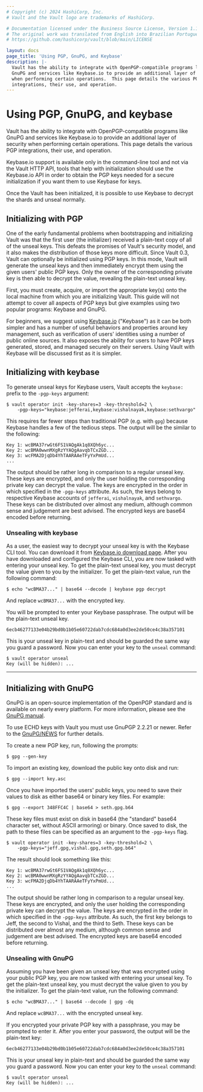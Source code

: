 ```yaml
---
# Copyright (c) 2024 HashiCorp, Inc.
# Vault and the Vault logo are trademarks of HashiCorp.

# Documentation licensed under the Business Source License, Version 1.1.
# The original work was translated from English into Brazilian Portuguese.
# https://github.com/hashicorp/vault/blob/main/LICENSE

layout: docs
page_title: 'Using PGP, GnuPG, and Keybase'
description: |-
  Vault has the ability to integrate with OpenPGP-compatible programs like
  GnuPG and services like Keybase.io to provide an additional layer of security
  when performing certain operations.  This page details the various PGP
  integrations, their use, and operation.
---
```


# Using PGP, GnuPG, and keybase

Vault has the ability to integrate with OpenPGP-compatible programs like GnuPG
and services like Keybase.io to provide an additional layer of security when
performing certain operations. This page details the various PGP integrations,
their use, and operation.

Keybase.io support is available only in the command-line tool and not via the
Vault HTTP API, tools that help with initialization should use the Keybase.io
API in order to obtain the PGP keys needed for a secure initialization if you
want them to use Keybase for keys.

Once the Vault has been initialized, it is possible to use Keybase to decrypt
the shards and unseal normally.

## Initializing with PGP

One of the early fundamental problems when bootstrapping and initializing Vault
was that the first user (the initializer) received a plain-text copy of all of
the unseal keys. This defeats the promises of Vault's security model, and it
also makes the distribution of those keys more difficult. Since Vault 0.3,
Vault can optionally be initialized using PGP keys. In this mode, Vault will
generate the unseal keys and then immediately encrypt them using the given
users' public PGP keys. Only the owner of the corresponding private key is then
able to decrypt the value, revealing the plain-text unseal key.

First, you must create, acquire, or import the appropriate key(s) onto the
local machine from which you are initializing Vault. This guide will not
attempt to cover all aspects of PGP keys but give examples using two popular
programs: Keybase and GnuPG.

For beginners, we suggest using [Keybase.io](https://keybase.io/) ("Keybase")
as it can be both simpler and has a number of useful behaviors and properties
around key management, such as verification of users' identities using a number
of public online sources. It also exposes the ability for users to have PGP
keys generated, stored, and managed securely on their servers. Using Vault with
Keybase will be discussed first as it is simpler.

## Initializing with keybase

To generate unseal keys for Keybase users, Vault accepts the `keybase:` prefix
to the `-pgp-keys` argument:

```shell-session
$ vault operator init -key-shares=3 -key-threshold=2 \
    -pgp-keys="keybase:jefferai,keybase:vishalnayak,keybase:sethvargo"
```

This requires far fewer steps than traditional PGP (e.g. with `gpg`) because
Keybase handles a few of the tedious steps. The output will be the similar to
the following:

```
Key 1: wcBMA37rwGt6FS1VAQgAk1q8XQh6yc...
Key 2: wcBMA0wwnMXgRzYYAQgAavqbTCxZGD...
Key 3: wcFMA2DjqDb4YhTAARAAeTFyYxPmUd...
...
```

The output should be rather long in comparison to a regular unseal key. These
keys are encrypted, and only the user holding the corresponding private key can
decrypt the value. The keys are encrypted in the order in which specified in
the `-pgp-keys` attribute. As such, the keys belong to respective Keybase
accounts of `jefferai`, `vishalnayak`, and `sethvargo`. These keys can be
distributed over almost any medium, although common sense and judgement are
best advised. The encrypted keys are base64 encoded before returning.

### Unsealing with keybase

As a user, the easiest way to decrypt your unseal key is with the Keybase CLI
tool. You can download it from [Keybase.io download
page](https://keybase.io/download). After you have downloaded and configured
the Keybase CLI, you are now tasked with entering your unseal key. To get the
plain-text unseal key, you must decrypt the value given to you by the
initializer. To get the plain-text value, run the following command:

```shell-session
$ echo "wcBMA37..." | base64 --decode | keybase pgp decrypt
```

And replace `wcBMA37...` with the encrypted key.

You will be prompted to enter your Keybase passphrase. The output will be the
plain-text unseal key.

```
6ecb46277133e04b29bd0b1b05e60722dab7cdc684a0d3ee2de50ce4c38a357101
```

This is your unseal key in plain-text and should be guarded the same way you
guard a password. Now you can enter your key to the `unseal` command:

```shell-session
$ vault operator unseal
Key (will be hidden): ...
```

---

## Initializing with GnuPG

GnuPG is an open-source implementation of the OpenPGP standard and is available
on nearly every platform. For more information, please see the [GnuPG
manual](https://gnupg.org/gph/en/manual.html).

<Note>

To use ECHD keys with Vault you must use GnuPGP 2.2.21 or  newer.
Refer to the [GnuPG/NEWS](https://dev.gnupg.org/source/gnupg/browse/master/NEWS) for further details.

</Note>

To create a new PGP key, run, following the prompts:

```shell-session
$ gpg --gen-key
```

To import an existing key, download the public key onto disk and run:

```shell-session
$ gpg --import key.asc
```

Once you have imported the users' public keys, you need to save their values
to disk as either base64 or binary key files. For example:

```shell-session
$ gpg --export 348FFC4C | base64 > seth.gpg.b64
```

These key files must exist on disk in base64 (the "standard" base64 character set,
without ASCII armoring) or binary. Once saved to disk, the path to these files
can be specified as an argument to the `-pgp-keys` flag.

```shell-session
$ vault operator init -key-shares=3 -key-threshold=2 \
    -pgp-keys="jeff.gpg,vishal.gpg,seth.gpg.b64"
```

The result should look something like this:

```
Key 1: wcBMA37rwGt6FS1VAQgAk1q8XQh6yc...
Key 2: wcBMA0wwnMXgRzYYAQgAavqbTCxZGD...
Key 3: wcFMA2DjqDb4YhTAARAAeTFyYxPmUd...
...
```

The output should be rather long in comparison to a regular unseal key. These
keys are encrypted, and only the user holding the corresponding private key
can decrypt the value. The keys are encrypted in the order in which specified
in the `-pgp-keys` attribute. As such, the first key belongs to Jeff, the second
to Vishal, and the third to Seth. These keys can be distributed over almost any
medium, although common sense and judgement are best advised. The encrypted
keys are base64 encoded before returning.

### Unsealing with GnuPG

Assuming you have been given an unseal key that was encrypted using your public
PGP key, you are now tasked with entering your unseal key. To get the
plain-text unseal key, you must decrypt the value given to you by the
initializer. To get the plain-text value, run the following command:

```shell-session
$ echo "wcBMA37..." | base64 --decode | gpg -dq
```

And replace `wcBMA37...` with the encrypted unseal key.

If you encrypted your private PGP key with a passphrase, you may be prompted to
enter it. After you enter your password, the output will be the plain-text
key:

```
6ecb46277133e04b29bd0b1b05e60722dab7cdc684a0d3ee2de50ce4c38a357101
```

This is your unseal key in plain-text and should be guarded the same way you
guard a password. Now you can enter your key to the `unseal` command:

```shell-session
$ vault operator unseal
Key (will be hidden): ...
```
